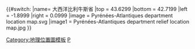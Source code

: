 {{#switch:{{{1}}}
|name= 大西洋比利牛斯省
|top = 43.6299
|bottom = 42.7199
|left = -1.8999
|right = 0.0999
|image = Pyrénées-Atlantiques department location map.svg
|image1 = Pyrénées-Atlantiques department relief location map.jpg
}}<noinclude>{{Location map/Info}}
[[Category:地理位置圖模板]]
[[Category:法国各省地理位置图模板|P]]
</noinclude>